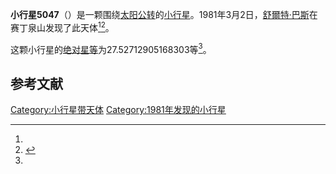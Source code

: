 {{Infobox planet
| bgcolour = #FFFFC0
| name = 5047 Zanda
| symbol = 
| image = 
| caption = 
| discovery = yes
| discovery_ref = 
| discoverer = [[舒爾特·巴斯|舒爾特·巴斯]]
| discovery_site = [[赛丁泉山|赛丁泉山]] 
| discovered = 1981年3月2日
| designations = yes
| mp_name = 
| named_after = 
| alt_names = 1981 EO42/ 1983 VJ2 / 1985 FV2
| mp_category = [[主带小行星|主带小行星]]
| orbit_ref = <ref name="a">[http://ssd.jpl.nasa.gov/sbdb.cgi?sstr=5047 5047 Zanda] {{Wayback|url=http://ssd.jpl.nasa.gov/sbdb.cgi?sstr=5047 |date=20120412035147 }}，小行星數據庫瀏覽器（JPL Small-Body Database Browser）－[[美国国家航空航天局|美国国家航空航天局]]喷气推进实验室</ref>
| epoch = 2456400.5 (2013年4月18日更新)
| aphelion = {{convert|2.878846161776355|AU|km|3|abbr=on|lk=out}}
| perihelion = {{convert|2.182402713852109|AU|km|3|abbr=on}}
| semimajor = {{convert|2.530624437814232|AU|km|3|abbr=on}}
| eccentricity = 0.137603083
| period = 1470.415166 [[日|日]]<br />4.03[[儒略年|儒略年]]
| avg_speed = 
| inclination = 5.486548209130534
| asc_node = 6.538513105412345
| mean_anomaly = 
| arg_peri = 27.52712905168303
| satellites = 
| physical_characteristics = yes
| dimensions = 
| mass = 
| density = 
| surface_grav = 
| escape_velocity = 
| sidereal_day = 
| axial_tilt = 
| pole_ecliptic_lat = 
| pole_ecliptic_lon = 
| albedo = 
| temperatures= 
| temp_name1 = 
| mean_temp_1 = 
| max_temp_1 = 
| temp_name2 = 
| max_temp_2 = 
| spectral_type = 
| abs_magnitude = 27.52712905168303
}}

'''小行星5047'''（{{lang-en|5047 Zanda}}）是一颗围绕[[太阳|太阳]][[公转|公转]]的[[小行星|小行星]]。1981年3月2日，[[舒爾特·巴斯|舒爾特·巴斯]]在赛丁泉山发现了此天体<ref name="a" /><ref>{{cite news|title=小行星列表|url=http://cfa-www.harvard.edu/iau/lists/NumberedMPs.txt|accessdate=2013-07-08|newspaper=哈佛大学|archive-date=2008-05-17|archive-url=https://web.archive.org/web/20080517010638/http://cfa-www.harvard.edu/iau/lists/NumberedMPs.txt|dead-url=no}}</ref>。

这颗小行星的[[绝对星等|绝对星等]]为27.52712905168303等<ref name="a" />。

==参考文献==
{{reflist}}
{{Minor Planet Number|[[小行星5046|小行星5046]]|[[小行星5048|小行星5048]]}}

{{小天体}}

[[Category:小行星带天体|Category:小行星带天体]]
[[Category:1981年发现的小行星|Category:1981年发现的小行星]]

{{asteroid-stub}}